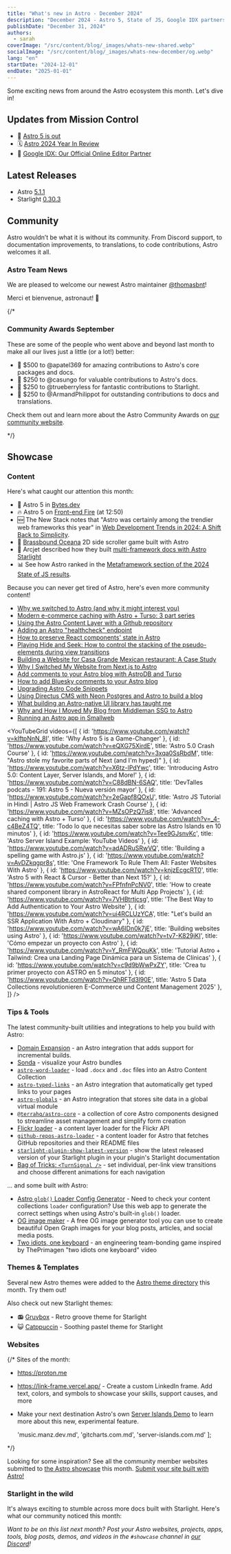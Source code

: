 ```yaml
---
title: "What's new in Astro - December 2024"
description: "December 2024 - Astro 5, State of JS, Google IDX partnership, and more!"
publishDate: "December 31, 2024"
authors:
  - sarah
coverImage: "/src/content/blog/_images/whats-new-shared.webp"
socialImage: "/src/content/blog/_images/whats-new-december/og.webp"
lang: "en"
startDate: "2024-12-01"
endDate: "2025-01-01"
---
```


Some exciting news from around the Astro ecosystem this month. Let's dive in!

## Updates from Mission Control

- 🚀 [Astro 5 is out](/blog/astro-5/)
- 🗓 [Astro 2024 Year In Review](https://zenn.dev/morinokami/articles/astro-2024-2025)
- 🤝 [Google IDX: Our Official Online Editor Partner](/blog/idx-official-online-editor-partner/)

## Latest Releases

- Astro [5.1.1](https://github.com/withastro/astro/blob/refs/heads/main/packages/astro/CHANGELOG.md#511)
- Starlight [0.30.3](https://github.com/withastro/starlight/blob/main/packages/starlight/CHANGELOG.md#0303)
 
## Community

Astro wouldn’t be what it is without its community. From Discord support, to documentation improvements, to translations, to code contributions, Astro welcomes it all.

### Astro Team News

We are pleased to welcome our newest Astro maintainer [@thomasbnt](https://astro.badg.es/contributor/thomasbnt/)!

Merci et bienvenue, astronaut! 🫡 

{/*

### Community Awards September

These are some of the people who went above and beyond last month to make all our lives just a little (or a lot!) better:

- 🌟 $500 to @apatel369 for amazing contributions to Astro's core packages and docs.
- 🚀 $250 to @casungo for valuable contributions to Astro's docs.
- 🎈 $250 to @trueberryless for fantastic contributions to Starlight.
- 🎊 $250 to @ArmandPhilippot for outstanding contributions to docs and translations.

Check them out and learn more about the Astro Community Awards on [our community website](https://community.astro.build).

 */}

## Showcase

### Content

Here's what caught our attention this month: 
- 👅 Astro 5 in [Bytes.dev](https://bytes.dev/archives/348)
- 🔥 Astro 5 on [Front-end Fire](https://front-end-fire.com/episodes/72/) (at 12:50)
- 🆕 The New Stack notes that "Astro was certainly among the trendier web frameworks this year" in [Web Development Trends in 2024: A Shift Back to Simplicity](https://thenewstack.io/web-development-trends-in-2024-a-shift-back-to-simplicity/).
- 🐠 [Brassbound Oceana](https://brassbound-oceanica-one.netlify.app/game/) 2D side scroller game built with Astro
- 🌟 Arcjet described how they built [multi-framework docs with Astro Starlight](https://blog.arcjet.com/multi-framework-docs-with-astro-starlight/)
- 📊 See how Astro ranked in the [Metaframework section of the 2024 State of JS results](https://2024.stateofjs.com/en-US/libraries/meta-frameworks/).

<BlueskyPost id="https://bsky.app/profile/astro.build/post/3ldgm72jzm22m" />

Because you can never get tired of Astro, here's even more community content!

- [Why we switched to Astro (and why it might interest you)](https://www.datocms.com/blog/why-we-switched-to-astro)
- [Modern e-commerce caching with Astro + Turso: 3 part series](https://developers.netlify.com/guides/modern-ecommerce-caching-astro-overview/)
- [Using the Astro Content Layer with a Github repository](https://hounie.me/writings/using-astro-content-layer-with-github-repo/)
- [Adding an Astro "healthcheck" endpoint](https://playfulprogramming.com/posts/astro-heathcheck-monitor-blog-for-issues)
- [How to preserve React components' state in Astro](https://astropatterns.dev/p/react-love/view-transitions-and-react-state)
- [Playing Hide and Seek: How to control the stacking of the pseudo-elements during view transitions](https://vtbag.dev/basics/hide-and-seek/)
- [Building a Website for Casa Grande Mexican restaurant: A Case Study](https://www.kevinzc.com/blog/casa-grande/)
- [Why I Switched My Website from Next.js to Astro](https://praveenjuge.com/blog/why-i-switched-my-website-from-nextjs-to-astro/)
- [Add comments to your Astro blog with AstroDB and Turso](https://turso.tech/blog/add-comments-to-your-astro-blog-with-astrodb-and-turso)
- [How to add Bluesky comments to your Astro blog](https://www.jaapstronks.nl/blog/add-bluesky-comments-to-your-astro-blog/)
- [Upgrading Astro Code Snippets](https://www.namchee.dev/posts/upgrading-astro-code-snippets/)
- [Using Directus CMS with Neon Postgres and Astro to build a blog](https://neon.tech/guides/directus-cms)
- [What building an Astro-native UI library has taught me](https://louisescher.dev/blog/what-building-a-ui-lib-has-taught-me)
- [Why and How I Moved My Blog from Middleman SSG to Astro](https://lautarolobo.xyz/blog/why-and-how-i-moved-my-blog-from-middleman-ssg-to-astro-js/)
- [Running an Astro app in Smallweb](https://videos.smallweb.run/watch/ecdad705-c584-4e82-b289-4e4c1c1a0af5)

<YouTubeGrid
  videos={[
    { id: 'https://www.youtube.com/watch?v=kIftpNnN_8I', title: 'Why Astro 5 is a Game-Changer' },
    { id: 'https://www.youtube.com/watch?v=eQXG75XirdE', title: 'Astro 5.0 Crash Course' },
    { id: 'https://www.youtube.com/watch?v=3xqa0SsRbdM', title: "Astro stole my favorite parts of Next (and I'm hyped)" },
    { id: 'https://www.youtube.com/watch?v=X6tz-lPdYwc', title: 'Introducing Astro 5.0: Content Layer, Server Islands, and More!' },
    { id: 'https://www.youtube.com/watch?v=C88dBN-6SAQ', title: 'DevTalles podcats - 191: Astro 5 - Nueva versión mayor' },
    { id: 'https://www.youtube.com/watch?v=2eGapf8QOxU', title: 'Astro JS Tutorial in Hindi | Astro JS Web Framework Crash Course' },
    { id: 'https://www.youtube.com/watch?v=MZsOPzQ7is8', title: 'Advanced caching with Astro + Turso' },
    { id: 'https://www.youtube.com/watch?v=_4-c4BeZ4TQ', title: 'Todo lo que necesitas saber sobre las Astro Islands en 10 minutos' },
    { id: 'https://www.youtube.com/watch?v=Tee9GJsnvKc', title: 'Astro Server Island Example: YouTube Videos' },
    { id: 'https://www.youtube.com/watch?v=adADRuSRwVQ', title: 'Building a spelling game with Astro.js' },
    { id: 'https://www.youtube.com/watch?v=AvDZkqgpr8s', title: 'One Framework To Rule Them All: Faster Websites With Astro' },
    { id: 'https://www.youtube.com/watch?v=knjzEcgcRT0', title: 'Astro 5 with React & Cursor - Better than Next 15?' },
    { id: 'https://www.youtube.com/watch?v=FPfnfnPcNV0', title: 'How to create shared component library in AstroReact for Multi App Projects' },
    { id: 'https://www.youtube.com/watch?v=7VHBtrtjcsg', title: 'The Best Way to Add Authentication to Your Astro Website' },
    { id: 'https://www.youtube.com/watch?v=ui4RCLUzYCA', title: "Let's build an SSR Application With Astro + Cloudinary" },
    { id: 'https://www.youtube.com/watch?v=wA6IDn0k7jE', title: 'Building websites using Astro' },
    { id: 'https://www.youtube.com/watch?v=tv7-K829jKI', title: 'Cómo empezar un proyecto con Astro' },
    { id: 'https://www.youtube.com/watch?v=Y_RmFWQpuKk', title: 'Tutorial Astro + Tailwind: Crea una Landing Page Dinámica para un Sistema de Clínicas' },
    { id: 'https://www.youtube.com/watch?v=c9d9bWwPxZY', title: 'Crea tu primer proyecto con ASTRO en 5 minutos' },
    { id: 'https://www.youtube.com/watch?v=QhRFTd3l90E', title: 'Astro 5 Data Collections revolutionieren E-Commerce und Content Management 2025' },
  ]}
/> 

### Tips & Tools

The latest community-built utilities and integrations to help you build with Astro:


- [Domain Expansion](https://domainexpansion.gg/) - an Astro integration that adds support for incremental builds.
- [Sonda](https://sonda.dev/frameworks/astro) - visualize your Astro bundles
- [`astro-word-loader`](https://astro-word-loader.netlify.app/) - load `.docx` and `.doc` files into an Astro Content Collection
- [`astro-typed-links`](https://github.com/florian-lefebvre/astro-typed-links) - an Astro integration that automatically get typed links to your pages
- [`astro-globals`](https://github.com/gingerchew/astro-globals) - an Astro integration that stores site data in a global virtual module
- [`@terrahq/astro-core`](https://www.npmjs.com/package/@terrahq/astro-core) - a collection of core Astro components designed to streamline asset management and simplify form creation
- [Flickr loader](https://astro-loaders.lekoarts.de/) - a content layer loader for the Flickr API
- [`github-repos-astro-loader`](https://github.com/chenasraf/github-repos-astro-loader) - a content loader for Astro that fetches GitHub repositories and their README files
- [`starlight-plugin-show-latest-version`](https://starlight-plugin-show-latest-version.trueberryless.org/) - show the latest released version of your Starlight plugin in your plugin's Starlight documentation
- [Bag of Tricks: `<TurnSignal />`](https://events-3bg.pages.dev/library/ElementCrossing/) - set individual, per-link view transitions and choose different animations for each navigation

... and some built *with* Astro:

- [Astro `glob()` Loader Config Generator](https://astro-glob-loader-config-generator.netlify.app/) - Need to check your content collections `loader` configuration? Use this web app to generate the correct settings when using Astro's built-in `glob()` loader.
- [OG image maker](https://ogimagemaker.com/) - A free OG image generator tool you can use to create beautiful Open Graph images for your blog posts, articles, and social media posts.
- [Two idiots, one keyboard](https://two-idiots-one-keyboard.pages.dev/) - an engineering team-bonding game inspired by ThePrimagen "two idiots one keyboard" video

### Themes & Templates

Several new Astro themes were added to the [Astro theme directory](https://astro.build/themes/) this month. Try them out!

<ThemeGrid date={frontmatter.startDate} />

Also check out new Starlight themes:

- 📻 [Gruvbox](https://starlight-theme-gruvbox.otterlord.dev/) - Retro groove theme for Starlight
- 😺 [Catppuccin](https://catppuccin-starlight.otterlord.dev/) - Soothing pastel theme for Starlight


### Websites

{/* 
Sites of the month:

- https://proton.me
- https://link-frame.vercel.app/ - Create a custom LinkedIn frame. Add text, colors, and symbols to showcase your skills, support causes, and more
- Make your next destination Astro's own [Server Islands Demo](https://server-islands.com) to learn more about this new, experimental feature.

  'music.manz.dev.md',
  'gitcharts.com.md',
  'server-islands.com.md'
]; 

<ShowcaseGridById ids={monthlySites} /> 

<MonthlyShowcaseGrid startDate={frontmatter.startDate} endDate={frontmatter.endDate} exclude={monthlySites} /> 
*/}

Looking for some inspiration? See all the community member websites submitted to [the Astro showcase](https://astro.build/showcase/) this month. [Submit your site built with Astro!](https://astro.build/showcase/submit/)

<MonthlyShowcaseGrid startDate={frontmatter.startDate} endDate={frontmatter.endDate} />

### Starlight in the wild

It's always exciting to stumble across more docs built with Starlight. Here's what our community noticed this month:

<MonthlyShowcaseGrid starlight startDate={frontmatter.startDate} endDate={frontmatter.endDate} />

*Want to be on this list next month? Post your Astro websites, projects, apps, tools, blog posts, demos, and videos in the `#showcase` channel in [our Discord](https://astro.build/chat)!*
